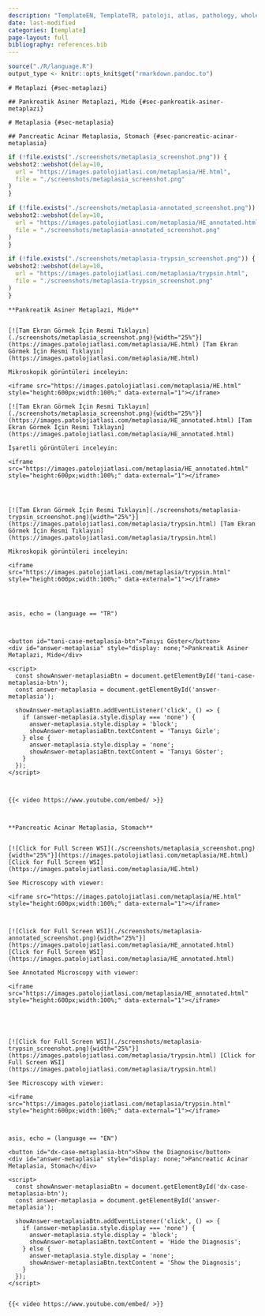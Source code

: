 ```yaml
---
description: "TemplateEN, TemplateTR, patoloji, atlas, pathology, whole slide image templateTR"
date: last-modified
categories: [template]
page-layout: full
bibliography: references.bib
---
```


```r

source("./R/language.R")
output_type <- knitr::opts_knit$get("rmarkdown.pandoc.to")

```

```asis
# Metaplazi {#sec-metaplazi} 
```

```asis

## Pankreatik Asiner Metaplazi, Mide {#sec-pankreatik-asiner-metaplazi} 

```

```asis

# Metaplasia {#sec-metaplasia} 

```

```asis

## Pancreatic Acinar Metaplasia, Stomach {#sec-pancreatic-acinar-metaplasia} 

```

```r
if (!file.exists("./screenshots/metaplasia_screenshot.png")) {
webshot2::webshot(delay=10,
  url = "https://images.patolojiatlasi.com/metaplasia/HE.html",
  file = "./screenshots/metaplasia_screenshot.png"
)
}
```


```r
if (!file.exists("./screenshots/metaplasia-annotated_screenshot.png")) {
webshot2::webshot(delay=10,
  url = "https://images.patolojiatlasi.com/metaplasia/HE_annotated.html",
  file = "./screenshots/metaplasia-annotated_screenshot.png"
)
}
```


```r
if (!file.exists("./screenshots/metaplasia-trypsin_screenshot.png")) {
webshot2::webshot(delay=10,
  url = "https://images.patolojiatlasi.com/metaplasia/trypsin.html",
  file = "./screenshots/metaplasia-trypsin_screenshot.png"
)
}
```





```asis

**Pankreatik Asiner Metaplazi, Mide**


[![Tam Ekran Görmek İçin Resmi Tıklayın](./screenshots/metaplasia_screenshot.png){width="25%"}](https://images.patolojiatlasi.com/metaplasia/HE.html) [Tam Ekran Görmek İçin Resmi Tıklayın](https://images.patolojiatlasi.com/metaplasia/HE.html)

```


```asis

Mikroskopik görüntüleri inceleyin:

<iframe src="https://images.patolojiatlasi.com/metaplasia/HE.html" style="height:600px;width:100%;" data-external="1"></iframe>

[![Tam Ekran Görmek İçin Resmi Tıklayın](./screenshots/metaplasia_screenshot.png){width="25%"}](https://images.patolojiatlasi.com/metaplasia/HE_annotated.html) [Tam Ekran Görmek İçin Resmi Tıklayın](https://images.patolojiatlasi.com/metaplasia/HE_annotated.html)

İşaretli görüntüleri inceleyin:

<iframe src="https://images.patolojiatlasi.com/metaplasia/HE_annotated.html" style="height:600px;width:100%;" data-external="1"></iframe>




[![Tam Ekran Görmek İçin Resmi Tıklayın](./screenshots/metaplasia-trypsin_screenshot.png){width="25%"}](https://images.patolojiatlasi.com/metaplasia/trypsin.html) [Tam Ekran Görmek İçin Resmi Tıklayın](https://images.patolojiatlasi.com/metaplasia/trypsin.html)

```


```asis

Mikroskopik görüntüleri inceleyin:

<iframe src="https://images.patolojiatlasi.com/metaplasia/trypsin.html" style="height:600px;width:100%;" data-external="1"></iframe>




```

```comment
asis, echo = (language == "TR")



<button id="tani-case-metaplasia-btn">Tanıyı Göster</button>
<div id="answer-metaplasia" style="display: none;">Pankreatik Asiner Metaplazi, Mide</div>

<script>
  const showAnswer-metaplasiaBtn = document.getElementById('tani-case-metaplasia-btn');
  const answer-metaplasia = document.getElementById('answer-metaplasia');

  showAnswer-metaplasiaBtn.addEventListener('click', () => {
    if (answer-metaplasia.style.display === 'none') {
      answer-metaplasia.style.display = 'block';
      showAnswer-metaplasiaBtn.textContent = 'Tanıyı Gizle';
    } else {
      answer-metaplasia.style.display = 'none';
      showAnswer-metaplasiaBtn.textContent = 'Tanıyı Göster';
    }
  });
</script>



{{< video https://www.youtube.com/embed/ >}}



```

```asis

**Pancreatic Acinar Metaplasia, Stomach**


[![Click for Full Screen WSI](./screenshots/metaplasia_screenshot.png){width="25%"}](https://images.patolojiatlasi.com/metaplasia/HE.html) [Click for Full Screen WSI](https://images.patolojiatlasi.com/metaplasia/HE.html)

```

```asis

See Microscopy with viewer: 

<iframe src="https://images.patolojiatlasi.com/metaplasia/HE.html" style="height:600px;width:100%;" data-external="1"></iframe>



[![Click for Full Screen WSI](./screenshots/metaplasia-annotated_screenshot.png){width="25%"}](https://images.patolojiatlasi.com/metaplasia/HE_annotated.html) [Click for Full Screen WSI](https://images.patolojiatlasi.com/metaplasia/HE_annotated.html)

See Annotated Microscopy with viewer: 

<iframe src="https://images.patolojiatlasi.com/metaplasia/HE_annotated.html" style="height:600px;width:100%;" data-external="1"></iframe>





[![Click for Full Screen WSI](./screenshots/metaplasia-trypsin_screenshot.png){width="25%"}](https://images.patolojiatlasi.com/metaplasia/trypsin.html) [Click for Full Screen WSI](https://images.patolojiatlasi.com/metaplasia/trypsin.html)

```

```asis

See Microscopy with viewer: 

<iframe src="https://images.patolojiatlasi.com/metaplasia/trypsin.html" style="height:600px;width:100%;" data-external="1"></iframe>



```

```comment
asis, echo = (language == "EN")

<button id="dx-case-metaplasia-btn">Show the Diagnosis</button>
<div id="answer-metaplasia" style="display: none;">Pancreatic Acinar Metaplasia, Stomach</div>

<script>
  const showAnswer-metaplasiaBtn = document.getElementById('dx-case-metaplasia-btn');
  const answer-metaplasia = document.getElementById('answer-metaplasia');

  showAnswer-metaplasiaBtn.addEventListener('click', () => {
    if (answer-metaplasia.style.display === 'none') {
      answer-metaplasia.style.display = 'block';
      showAnswer-metaplasiaBtn.textContent = 'Hide the Diagnosis';
    } else {
      answer-metaplasia.style.display = 'none';
      showAnswer-metaplasiaBtn.textContent = 'Show the Diagnosis';
    }
  });
</script>


{{< video https://www.youtube.com/embed/ >}}



```
